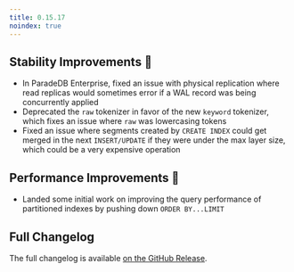 ```yaml
---
title: 0.15.17
noindex: true
---
```


## Stability Improvements 💪

- In ParadeDB Enterprise, fixed an issue with physical replication where read replicas would sometimes error if a WAL record was being concurrently applied
- Deprecated the `raw` tokenizer in favor of the new `keyword` tokenizer, which fixes an issue where `raw` was lowercasing tokens
- Fixed an issue where segments created by `CREATE INDEX` could get merged in the next `INSERT/UPDATE` if they were under the max layer size,
  which could be a very expensive operation

## Performance Improvements 🚀

- Landed some initial work on improving the query performance of partitioned indexes by pushing down `ORDER BY...LIMIT`

## Full Changelog

The full changelog is available [on the GitHub Release](https://github.com/paradedb/paradedb/releases/tag/v0.15.17).
